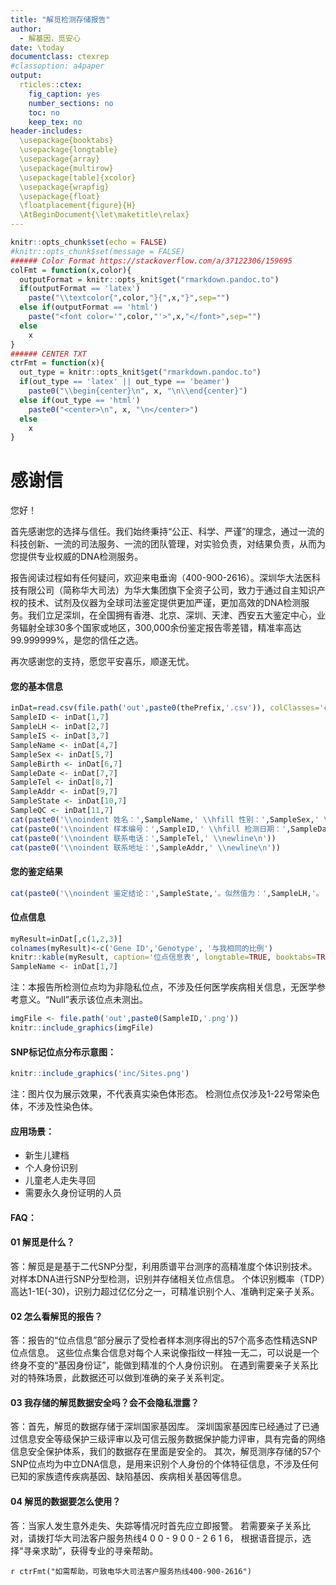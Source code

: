 ```yaml
---
title: "解觅检测存储报告"
author:
  - 解基因，觅安心
date: \today
documentclass: ctexrep
#classoption: a4paper
output:
  rticles::ctex:
    fig_caption: yes
    number_sections: no
    toc: no
    keep_tex: no
header-includes:
  \usepackage{booktabs}
  \usepackage{longtable}
  \usepackage{array}
  \usepackage{multirow}
  \usepackage[table]{xcolor}
  \usepackage{wrapfig}
  \usepackage{float}
  \floatplacement{figure}{H}
  \AtBeginDocument{\let\maketitle\relax}
---
```


```r
knitr::opts_chunk$set(echo = FALSE)
#knitr::opts_chunk$set(message = FALSE)
###### Color Format	https://stackoverflow.com/a/37122306/159695
colFmt = function(x,color){
  outputFormat = knitr::opts_knit$get("rmarkdown.pandoc.to")
  if(outputFormat == 'latex')
    paste("\\textcolor{",color,"}{",x,"}",sep="")
  else if(outputFormat == 'html')
    paste("<font color='",color,"'>",x,"</font>",sep="")
  else
    x
}
###### CENTER TXT
ctrFmt = function(x){
  out_type = knitr::opts_knit$get("rmarkdown.pandoc.to")
  if(out_type == 'latex' || out_type == 'beamer')
    paste0("\\begin{center}\n", x, "\n\\end{center}")
  else if(out_type == 'html')
    paste0("<center>\n", x, "\n</center>")
  else
    x
}
```

# 感谢信

\noindent 您好！

首先感谢您的选择与信任。我们始终秉持“公正、科学、严谨”的理念，通过一流的科技创新、一流的司法服务、一流的团队管理，对实验负责，对结果负责，从而为您提供专业权威的DNA检测服务。

报告阅读过程如有任何疑问，欢迎来电垂询（400-900-2616）。深圳华大法医科技有限公司（简称华大司法）为华大集团旗下全资子公司，致力于通过自主知识产权的技术、试剂及仪器为全球司法鉴定提供更加严谨，更加高效的DNA检测服务。我们立足深圳，在全国拥有香港、北京、深圳、天津、西安五大鉴定中心，业务辐射全球30多个国家或地区，300,000余份鉴定报告零差错，精准率高达99.999999%，是您的信任之选。

再次感谢您的支持，愿您平安喜乐，顺遂无忧。

\begin{flushright}华大司法\end{flushright}

\newpage

#### 您的基本信息

```r
inDat=read.csv(file.path('out',paste0(thePrefix,'.csv')), colClasses='character')
SampleID <- inDat[1,7]
SampleLH <- inDat[2,7]
SampleIS <- inDat[3,7]
SampleName <- inDat[4,7]
SampleSex <- inDat[5,7]
SampleBirth <- inDat[6,7]
SampleDate <- inDat[7,7]
SampleTel <- inDat[8,7]
SampleAddr <- inDat[9,7]
SampleState <- inDat[10,7]
SampleQC <- inDat[11,7]
cat(paste0('\\noindent 姓名：',SampleName,' \\hfill 性别：',SampleSex,' \\hfill 出生日期：',SampleBirth,' \\newline\n'))
cat(paste0('\\noindent 样本编号：',SampleID,' \\hfill 检测日期：',SampleDate,' \\newline\n'))
cat(paste0('\\noindent 联系电话：',SampleTel,' \\newline\n'))
cat(paste0('\\noindent 联系地址：',SampleAddr,' \\newline\n'))
```

#### 您的鉴定结果

```r
cat(paste0('\\noindent 鉴定结论：',SampleState,'。似然值为：',SampleLH,'。 \\newline\n'))
```

#### 位点信息

```r
myResult=inDat[,c(1,2,3)]
colnames(myResult)<-c('Gene ID','Genotype', '与我相同的比例')
knitr::kable(myResult, caption='位点信息表', longtable=TRUE, booktabs=TRUE, label='tResult', align=c('l','c','r'))
SampleName <- inDat[1,7]
```

\noindent 注：本报告所检测位点均为非隐私位点，不涉及任何医学疾病相关信息，无医学参考意义。"Null"表示该位点未测出。

```r
imgFile <- file.path('out',paste0(SampleID,'.png'))
knitr::include_graphics(imgFile)
```

\newpage

#### SNP标记位点分布示意图：

```r
knitr::include_graphics('inc/Sites.png')
```

\noindent 注：图片仅为展示效果，不代表真实染色体形态。
检测位点仅涉及1-22号常染色体，不涉及性染色体。

#### 应用场景：

* 新生儿建档
* 个人身份识别
* 儿童老人走失寻回
* 需要永久身份证明的人员

#### FAQ：

#### 01 解觅是什么？

\noindent 答：解觅是是基于二代SNP分型，利用质谱平台测序的高精准度个体识别技术。对样本DNA进行SNP分型检测，识别并存储相关位点信息。
个体识别概率（TDP）高达1-1E(-30)，识别力超过亿亿分之一，可精准识别个人、准确判定亲子关系。

#### 02 怎么看解觅的报告？

\noindent 答：报告的“位点信息”部分展示了受检者样本测序得出的57个高多态性精选SNP位点信息。
这些位点集合信息对每个人来说像指纹一样独一无二，可以说是一个终身不变的“基因身份证”，能做到精准的个人身份识别。
在遇到需要亲子关系比对的特殊场景，此数据还可以做到准确的亲子关系判定。

#### 03 我存储的解觅数据安全吗？会不会隐私泄露？

\noindent 答：首先，解觅的数据存储于深圳国家基因库。
深圳国家基因库已经通过了已通过信息安全等级保护三级评审以及可信云服务数据保护能力评审，具有完备的网络信息安全保护体系，我们的数据存在里面是安全的。
其次，解觅测序存储的57个SNP位点均为中立DNA信息，是用来识别个人身份的个体特征信息，不涉及任何已知的家族遗传疾病基因、缺陷基因、疾病相关基因等信息。

#### 04 解觅的数据要怎么使用？

\noindent 答：当家人发生意外走失、失踪等情况时首先应立即报警。
若需要亲子关系比对，请拨打华大司法客户服务热线4 0 0 - 9 0 0 - 2 6 1 6， 根据语音提示，选择“寻亲求助”，获得专业的寻亲帮助。

`r ctrFmt("如需帮助，可致电华大司法客户服务热线400-900-2616")`
